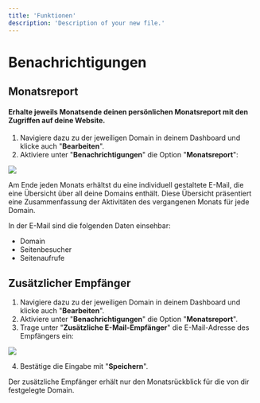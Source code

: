 ```yaml
---
title: 'Funktionen'
description: 'Description of your new file.'
---
```

# Benachrichtigungen

## Monatsreport

#### Erhalte jeweils Monatsende deinen persönlichen Monatsreport mit den Zugriffen auf deine Website.

1. Navigiere dazu zu der jeweiligen Domain in deinem Dashboard und klicke auch "**Bearbeiten**".
2. Aktiviere unter "**Benachrichtigungen**" die Option "**Monatsreport**":

<img src="/images/2.png" />

Am Ende jeden Monats erhältst du eine individuell gestaltete E-Mail, die eine Übersicht über all deine Domains enthält. Diese Übersicht präsentiert eine Zusammenfassung der Aktivitäten des vergangenen Monats für jede Domain.

In der E-Mail sind die folgenden Daten einsehbar:
- Domain
- Seitenbesucher
- Seitenaufrufe

## Zusätzlicher Empfänger

1. Navigiere dazu zu der jeweiligen Domain in deinem Dashboard und klicke auch "**Bearbeiten**".
2. Aktiviere unter "**Benachrichtigungen**" die Option "**Monatsreport**".
3. Trage unter "**Zusätzliche E-Mail-Empfänger**" die E-Mail-Adresse des Empfängers ein:

<img src="/images/3.png" />

4. Bestätige die Eingabe mit "**Speichern**".

<Note>
Der zusätzliche Empfänger erhält nur den Monatsrückblick für die von dir festgelegte Domain.
</Note>
